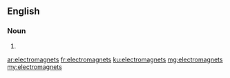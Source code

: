 ==English==

===Noun===
{{head|en|plural}}

# {{plural of|electromagnet|lang=en|nocat=1}}

[[ar:electromagnets]]
[[fr:electromagnets]]
[[ku:electromagnets]]
[[mg:electromagnets]]
[[my:electromagnets]]